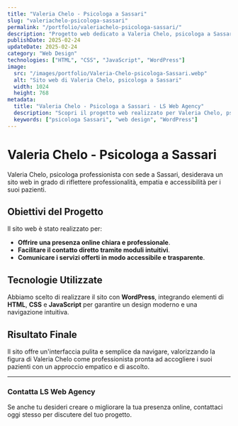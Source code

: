 ```yaml
---
title: "Valeria Chelo - Psicologa a Sassari"
slug: "valeriachelo-psicologa-sassari"
permalink: "/portfolio/valeriachelo-psicologa-sassari/"
description: "Progetto web dedicato a Valeria Chelo, psicologa a Sassari."
publishDate: 2025-02-24
updateDate: 2025-02-24
category: "Web Design"
technologies: ["HTML", "CSS", "JavaScript", "WordPress"]
image:
  src: "/images/portfolio/Valeria-Chelo-psicologa-Sassari.webp"
  alt: "Sito web di Valeria Chelo, psicologa a Sassari"
  width: 1024
  height: 768
metadata:
  title: "Valeria Chelo - Psicologa a Sassari - LS Web Agency"
  description: "Scopri il progetto web realizzato per Valeria Chelo, psicologa a Sassari."
  keywords: ["psicologa Sassari", "web design", "WordPress"]
---
```


# Valeria Chelo - Psicologa a Sassari

Valeria Chelo, psicologa professionista con sede a Sassari, desiderava un sito web in grado di riflettere professionalità, empatia e accessibilità per i suoi pazienti.

## Obiettivi del Progetto

Il sito web è stato realizzato per:

- **Offrire una presenza online chiara e professionale**.
- **Facilitare il contatto diretto tramite moduli intuitivi**.
- **Comunicare i servizi offerti in modo accessibile e trasparente**.

## Tecnologie Utilizzate

Abbiamo scelto di realizzare il sito con **WordPress**, integrando elementi di **HTML**, **CSS** e **JavaScript** per garantire un design moderno e una navigazione intuitiva.

## Risultato Finale

Il sito offre un'interfaccia pulita e semplice da navigare, valorizzando la figura di Valeria Chelo come professionista pronta ad accogliere i suoi pazienti con un approccio empatico e di ascolto.

---

### Contatta LS Web Agency

Se anche tu desideri creare o migliorare la tua presenza online, contattaci oggi stesso per discutere del tuo progetto.
